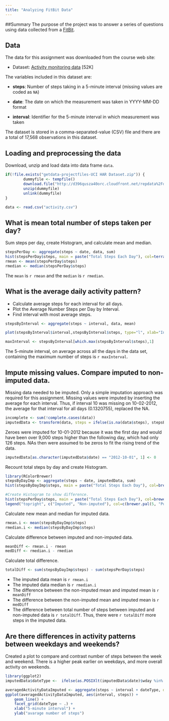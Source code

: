 ```yaml
---
title: "Analyzing FitBit Data"
---
```

##Summary
The purpose of the project was to answer a series of questions using data collected from a [FitBit](http://en.wikipedia.org/wiki/Fitbit).


## Data
The data for this assignment was downloaded from the course web
site:

* Dataset: [Activity monitoring data](https://d396qusza40orc.cloudfront.net/repdata%2Fdata%2Factivity.zip) [52K]

The variables included in this dataset are:

* **steps**: Number of steps taking in a 5-minute interval (missing
    values are coded as `NA`)

* **date**: The date on which the measurement was taken in YYYY-MM-DD
    format

* **interval**: Identifier for the 5-minute interval in which
    measurement was taken

The dataset is stored in a comma-separated-value (CSV) file and there are a total of 17,568 observations in this dataset.

## Loading and preprocessing the data

Download, unzip and load data into data frame `data`. 
```r
if(!file.exists("getdata-projectfiles-UCI HAR Dataset.zip")) {
        dummyfile <- tempfile()
        download.file("http://d396qusza40orc.cloudfront.net/repdata%2Fdata%2Factivity.zip",dummyfile)
        unzip(dummyfile)
        unlink(dummyfile)
}

data <- read.csv("activity.csv")
```


## What is mean total number of steps taken per day?
Sum steps per day, create Histogram, and calculate mean and median.
```r
stepsPerDay <- aggregate(steps ~ date, data, sum)
hist(stepsPerDay$steps, main = paste("Total Steps Each Day"), col=terrain.colors(6), xlab="Number of Steps")
rmean <- mean(stepsPerDay$steps)
rmedian <- median(stepsPerDay$steps)
```

The `mean` is `r rmean` and the `median` is `r rmedian`.

## What is the average daily activity pattern?

* Calculate average steps for each interval for all days. 
* Plot the Average Number Steps per Day by Interval. 
* Find interval with most average steps. 
```r
stepsByInterval <- aggregate(steps ~ interval, data, mean)

plot(stepsByInterval$interval,stepsByInterval$steps, type="l", xlab="Interval", ylab="Number of Steps",main="Average Number of Steps per Day by Interval")

maxInterval <- stepsByInterval[which.max(stepsByInterval$steps),1]
```

The 5-minute interval, on average across all the days in the data set, containing the maximum number of steps is `r maxInterval`.

## Impute missing values. Compare imputed to non-imputed data.
Missing data needed to be imputed. Only a simple imputation approach was required for this assignment. 
Missing values were imputed by inserting the average for each interval. Thus, if interval 10 was missing on 10-02-2012, the average for that interval for all days (0.1320755), replaced the NA. 
```r
incomplete <- sum(!complete.cases(data))
imputedData <- transform(data, steps = ifelse(is.na(data$steps), stepsByInterval$steps[match(data$interval, stepsByInterval$interval)], data$steps))
```

Zeroes were imputed for 10-01-2012 because it was the first day and would have been over 9,000 steps higher than the following day, which had only 126 steps. NAs then were assumed to be zeros to fit the rising trend of the data. 
```r
imputedData[as.character(imputedData$date) == "2012-10-01", 1] <- 0
```

Recount total steps by day and create Histogram. 
```r
library(RColorBrewer)
stepsByDayImp <- aggregate(steps ~ date, imputedData, sum)
hist(stepsByDayImp$steps, main = paste("Total Steps Each Day"), col=brewer.pal(5, "PuBu")[4], xlab="Number of Steps")

#Create Histogram to show difference. 
hist(stepsPerDay$steps, main = paste("Total Steps Each Day"), col=brewer.pal(5, "Oranges")[4], xlab="Number of Steps", add=T)
legend("topright", c("Imputed", "Non-imputed"), col=c(brewer.pal(5, "PuBu")[4], col=brewer.pal(5, "Oranges")[4]), lwd=10)
```

Calculate new mean and median for imputed data. 
```r
rmean.i <- mean(stepsByDayImp$steps)
rmedian.i <- median(stepsByDayImp$steps)
```

Calculate difference between imputed and non-imputed data.
```r
meanDiff <- rmean.i - rmean
medDiff <- rmedian.i - rmedian
```

Calculate total difference.
```r
totalDiff <- sum(stepsByDayImp$steps) - sum(stepsPerDay$steps)
```
* The imputed data mean is `r rmean.i`
* The imputed data median is `r rmedian.i`
* The difference between the non-imputed mean and imputed mean is `r meanDiff`
* The difference between the non-imputed mean and imputed mean is `r medDiff`
* The difference between total number of steps between imputed and non-imputed data is `r totalDiff`. Thus, there were `r totalDiff` more steps in the imputed data.


## Are there differences in activity patterns between weekdays and weekends?
Created a plot to compare and contrast number of steps between the week and weekend. There is a higher peak earlier on weekdays, and more overall activity on weekends.  
``` r
library(ggplot2)
imputedData$dateType <-  ifelse(as.POSIXlt(imputedData$date)$wday %in% c(0,6), 'weekend', 'weekday')

averagedActivityDataImputed <- aggregate(steps ~ interval + dateType, data=imputedData, mean)
ggplot(averagedActivityDataImputed, aes(interval, steps)) + 
    geom_line() + 
    facet_grid(dateType ~ .) +
    xlab("5-minute interval") + 
    ylab("avarage number of steps")

```